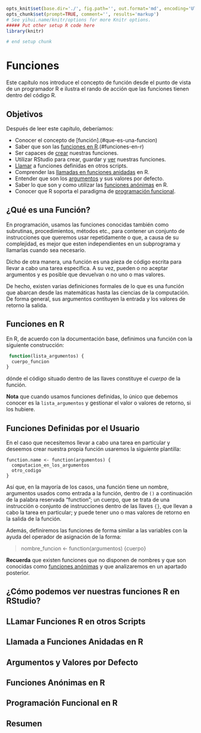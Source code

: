 ```r
opts_knit$set(base.dir='./', fig.path='', out.format='md', encoding='UTF-8')
opts_chunk$set(prompt=TRUE, comment='', results='markup')
# See yihui.name/knitr/options for more Knitr options.
##### Put other setup R code here
library(knitr)

# end setup chunk
```
# Funciones

Este capítulo nos introduce el concepto de función  desde el punto de vista de un programador R e ilustra el rando de acción que las funciones tienen dentro del código R.

## Objetivos

Después de leer este capítulo, deberíamos:

- Conocer el concepto de [función].(#que-es-una-funcion)
- Saber que son las [funciones en R].(#funciones-en-r)
- Ser capaces de [crear](#funciones-definidas-usuario) nuestras funciones.
- Utilizar RStudio para crear, guardar y [ver](#funciones-rstudio) nuestras funciones.
- [Llamar](#llamada) a funciones definidas en otros scripts.
- Comprender las [llamadas en funciones anidadas](#llamada-funciones-anidadas) en R.
- Entender que son los [argumentos](#argumentos) y sus valores por defecto.
- Saber lo que son y como utilizar las [funciones anónimas](#funciones-anonimas) en R.
- Conocer que R soporta el paradigma de [programación funcional](#programacion-funcional).



## ¿Qué es una Función? {#que-es-una-funcion}

En programación, usamos las funciones conocidas también como subrutinas, procedimientos, métodos etc., para contener un conjunto de instrucciones que queremos usar repetidamente o que, a causa de su complejidad, es mejor que esten independientes en un subprograma y llamarlas cuando sea necesario. 

Dicho de otra manera, una función es una pieza de código escrita para llevar a cabo una tarea específica. A su vez, pueden o no aceptar argumentos y es posible que devuelvan o no uno o mas valores.

De hecho, existen varias definiciones formales de lo que es una función que abarcan desde las matemáticas hasta las ciencias de la computación. De forma general, sus argumentos contituyen la entrada y los valores de retorno la salida.



## Funciones en R {#funciones-en-r}

En R, de acuerdo con la documentación base, definimos una función con la siguiente construcción:

```r
 function(lista_argumentos) {
  cuerpo_funcion
}
```

dónde el código situado dentro de las llaves constituye el _cuerpo_ de la función.

__Nota__ que cuando usamos funciones definidas, lo único que debemos conocer es la `lista_argumentos` y gestionar el valor o valores de retorno, si los hubiere.





## Funciones Definidas por el Usuario {#funciones-definidas-usuario}

En el caso que necesitemos llevar a cabo una tarea en particular y deseemos crear nuestra propia función usaremos la siguiente plantilla:

```{}
function.name <- function(argumentos) {
  computacion_en_los_argumentos
  otro_codigo
}
```

Así que, en la mayoría de los casos, una función tiene un nombre, argumentos usados como entrada a la función, dentro de `()` a continuación de la palabra reservada "function"; un cuerpo, que se trata de una instrucción o conjunto de instrucciones dentro de las llaves `{}`, que llevan a cabo la tarea en particular; y puede tener uno o mas valores de retorno en la salida de la función.

Además, definiremos las funciones de forma similar a las variables con la ayuda del operador de asignación de la forma:

> nombre_funcion <- function(argumentos) {cuerpo}

__Recuerda__ que existen funciones que no disponen de nombres y que son conocidas como [funciones anónimas](#funciones-anonimas) y que analizaremos en un apartado posterior.




## ¿Cómo podemos ver nuestras funciones R en RStudio? {#funciones-rstudio}

## LLamar Funciones R en otros Scripts {#llamada}


## Llamada a Funciones Anidadas en R {#llamada-funciones-anidadas}

## Argumentos y Valores por Defecto {#argumentos}

## Funciones Anónimas en R {#funciones-anonimas}

## Programación Funcional en R {#programacion-funcional}

## Resumen